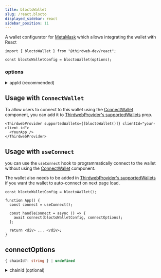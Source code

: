 ```yaml
---
title: bloctoWallet
slug: /react.blocto
displayed_sidebar: react
sidebar_position: 11
---
```



A wallet configurator for [MetaMask](/wallet/metamask) which allows integrating the wallet with React

```tsx
import { bloctoWallet } from "@thirdweb-dev/react";

const bloctoWalletConfig = bloctoWallet(options);
```

<CustomizeWalletConfigurator
  config="bloctoWalletConfig"
  configurator="bloctoWallet"
  connectUI="BloctoWalletConnectUI"
  selectUI="BloctoWalletSelectUI"
  isInstalled="isBloctoWalletInstalled"
/>

### options

<details>
  <summary>appId (recommended) </summary>
  <div>

To get advanced features and support from Blocto, you can create an appId from [blocto dashboard](https://docs.blocto.app/blocto-sdk/register-app-id)

```javascript
import { bloctoWallet } from "@thirdweb-dev/react";

bloctoWallet({
  // highlight-start
  appId: "YOUR_BLOCTO_APP_ID",
  // highlight-end
});
```

</div>
</details>

## Usage with `ConnectWallet`

To allow users to connect to this wallet using the [ConnectWallet](/react/react.connectwallet) component, you can add it to [ThirdwebProvider's supportedWallets](/react/react.thirdwebprovider#supportedwallets-optional) prop.

```tsx
<ThirdwebProvider supportedWallets={[bloctoWallet()]} clientId="your-client-id">
  <YourApp />
</ThirdwebProvider>
```

## Usage with `useConnect`

you can use the `useConnect` hook to programmatically connect to the wallet without using the [ConnectWallet](/react/react.connectwallet) component.

The wallet also needs to be added in [ThirdwebProvider's supportedWallets](/react/react.thirdwebprovider#supportedwallets-optional) if you want the wallet to auto-connect on next page load.

```tsx
const bloctoWalletConfig = bloctoWallet();

function App() {
  const connect = useConnect();

  const handleConnect = async () => {
    await connect(bloctoWalletConfig, connectOptions);
  };

  return <div> ... </div>;
}
```

## connectOptions

```ts
{ chainId?: string } | undefined
```

<details>
  <summary>chainId (optional) </summary>
<div>

If `chainId` is provided, wallet will be connected and immediately switch to network with given `chainId`.

`Chain` object corresponding to this chainId from [@thirdweb-dev/chains](https://www.npmjs.com/package/@thirdweb-dev/chains) package must be specified in [ThirdwebProvider's supportedChains](/react/react.thirdwebprovider#supportedchains-optional) prop as shown below

```tsx
import { Polygon } from "@thirdweb-dev/chains";
import { ThirdwebProvider } from "@thirdweb-dev/react";

export function YourApp() {
  return (
    <ThirdwebProvider
      // highlight-start
      supportedChains={[Polygon]}
      // highlight-end
      clientId="your-client-id"
    >
      <App />
    </ThirdwebProvider>
  );
}
```

</div>
</details>

